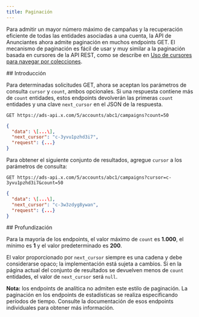 ```yaml
---
title: Paginación
---
```


Para admitir un mayor número máximo de campañas y la recuperación eficiente de todas las entidades asociadas a una cuenta, la API de Anunciantes ahora admite paginación en muchos endpoints GET. El mecanismo de paginación es fácil de usar y muy similar a la paginación basada en cursores de la API REST, como se describe en [Uso de cursores para navegar por colecciones](https://developer.x.com/en/docs/x-api/v1/pagination).

<div id="getting-started">
  ## Introducción
</div>

Para determinadas solicitudes GET, ahora se aceptan los parámetros de consulta `cursor` y `count`, ambos opcionales. Si una respuesta contiene más de `count` entidades, estos endpoints devolverán las primeras `count` entidades y una clave `next_cursor` en el JSON de la respuesta.

`GET https://ads-api.x.com/5/accounts/abc1/campaigns?count=50`

```json
{
  "data": \[...\],
  "next_cursor": "c-3yvu1pzhd3i7",
  "request": {...}
}
```

Para obtener el siguiente conjunto de resultados, agregue `cursor` a los parámetros de consulta:

`GET https://ads-api.x.com/5/accounts/abc1/campaigns?cursor=c-3yvu1pzhd3i7&count=50`

```json
{
  "data": \[...\],
  "next_cursor": "c-3w3zdyg8ywan",
  "request": {...}
}
```

<div id="going-deeper">
  ## Profundización
</div>

Para la mayoría de los endpoints, el valor máximo de `count` es **1.000**, el mínimo es **1** y el valor predeterminado es **200**.

El valor proporcionado por `next_cursor` siempre es una cadena y debe considerarse opaco; la implementación está sujeta a cambios. Si en la página actual del conjunto de resultados se devuelven menos de `count` entidades, el valor de `next_cursor` será `null`.

**Nota:** los endpoints de analítica no admiten este estilo de paginación. La paginación en los endpoints de estadísticas se realiza especificando períodos de tiempo. Consulte la documentación de esos endpoints individuales para obtener más información.